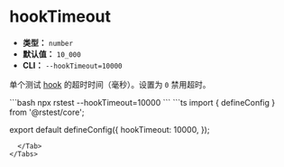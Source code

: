 # hookTimeout

- **类型：** `number`
- **默认值：** `10_000`
- **CLI：** `--hookTimeout=10000`

单个测试 [hook](/api/test-api/hooks) 的超时时间（毫秒）。设置为 `0` 禁用超时。


<Tabs defaultValue='rstest.config.ts'>
  <Tab label="CLI">
  ```bash
  npx rstest --hookTimeout=10000 
  ```
  </Tab>
  <Tab label="rstest.config.ts">
```ts
import { defineConfig } from '@rstest/core';

export default defineConfig({
  hookTimeout: 10000,
});
```
  </Tab>
</Tabs>
